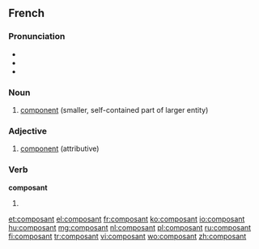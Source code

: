 ==French==
{{wikipedia|lang=fr}}

===Pronunciation===
* {{audio|Fr-composant.ogg|composant|lang=fr}}
* {{IPA|lang=fr|/kɔ̃.po.zɑ̃/}}
* {{homophones|lang=fr|composants}}

===Noun===
{{fr-noun|m}}

# [[component]] (smaller, self-contained part of larger entity)

===Adjective===
{{fr-adj|f=composante}}

# [[component]] (attributive)

===Verb===
'''composant'''

# {{present participle of|composer|lang=fr}}

[[et:composant]]
[[el:composant]]
[[fr:composant]]
[[ko:composant]]
[[io:composant]]
[[hu:composant]]
[[mg:composant]]
[[nl:composant]]
[[pl:composant]]
[[ru:composant]]
[[fi:composant]]
[[tr:composant]]
[[vi:composant]]
[[wo:composant]]
[[zh:composant]]